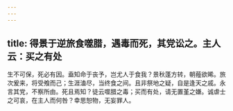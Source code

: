 ```yaml
---
---
---
```

title: 得景于逆旅食噬腊，遇毒而死，其党讼之。主人云：买之有处
---



生不可保，死必有因。盍知命于丧予，岂尤人于食我？景秋蓬方转，朝薤欲晞。旅次爰来，将受飧而己；生涯溘尽，当终食之间。且非祭地之疑，自是逢天之戚。永言其党，不察所由。死且焉知？徒云噬腊之毒；买而有处，请无置堇之嫌。诚虐士之可哀，在主人而何咎？幸思恕物，无妄罪人。
